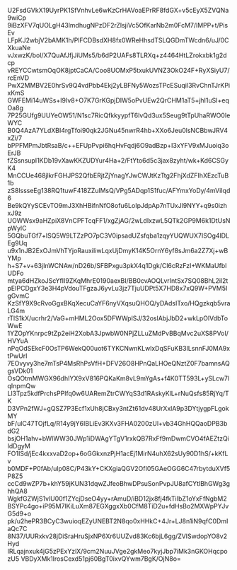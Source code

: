 U2FsdGVkX19UyrPK1SfVnhvLe6wKzCrHAVoaEPrRF8fdGX+v5cEyX5ZVQNa9wiCp
9iBzXFV7qUOLgH43lmdhugNPzDF2rZlsjiVc5OfKarNb2m0FcM7/lMPP+t/PisEv
LFpKJ2wbjV2bAMK1h/PlFCDBsdXH8fx0WReHhsdTSLQGDmTWcdn6/uJ/0CXkuaNe
vJxwzK/bol/X7QuAfJfjJiUMs5/b6dP2UAFs8TLRXq+z4464HtLZrokxbk1g2dcp
vREYCCwtsmOqOK8jptCaCA/Coo8UOMxP5txukUVNZ3OkO24F+RyXSiyU7/rcEnVD
PwX2MMBV2E0hrSv9Q4vdPbb4Ekj2yLBFNy5WozsTPcESuqil3RvChnTJrKPixKmS
GWFEMi14uWSs+I9Iv8+O7K7GrKGpjDIW5oPvUEw2QrCHM1aT5+jhI1uSI+eqOa8g
7P25GUfg9UUYeOW51/N1sc7RicQfkkyypfT6lvQd3ux5Seug9tTpUhaRWO0IeWYC
B0Q4AzA7YLdXBI4rgTfoi90qk2JGNu45nwrR4hb+XXo6Jeu0lsNCBbwJRV4xZi/7
bPPFMPmJbtRsaB/c++EFUpPvpi6hqHvFqdj6O9adBzp+I3xYFV9xMJuoiq3oErJB
fZSsnsupI1KDb19vXawKKZUDYur4Ha+2/FtYto6d5c3jax8zyht/wk+Kd6CSGyK4
MnCCUe468jlkrFGHJPS2QfbERjtZjYnagYJwCWJtKzTtg2FhjXdZFIhXEzcTuB1b
zS8lssseEg138RQ1tuwF418ZZulMsQ/VPg5ADqp1S1fuc/AFYmxYoDy/4mViIqd6
Be9kQYySCEvTO9mJ3XhHBifnNfO8ofu6LoIpJdpAp7nTUxJl9NYY+q9s0izhxJ9z
UOWWsx9aHZpiX8VnCPFTcqFF1/xgZjAG/2wLdIxzwL5QTk2GP9M6k1DtUsNpWylC
5GQbuTGf7+lSQ5W9LTZzPO7pC3V0ipsadUZsfqba1zqyYUQWUX7ISOg4lDLEg9Uq
u9x1nJB2ExOJmVhTYjoRauxiIiwLqxUjDmyK14K5OrnY6yf8sJm6a2Z7Xj+wBYMp
h+S7+v+63jInWCNAw/nD26b/SFBPxgu3pkX4q1Dgk/Cl6cRzFzI+WKMaUfbIUDFo
mtya6dHZkoJScYfII9ZKqMhrE0190aexBI/BB0cvAOQLvrIntSx7SQ08BhL2il2t
pEIPCDgxY3e3H4pVdouTFgzaJ6yvLu3jz7TjuUDPt5X7HD8x7xQ9W+PVM5IgGvmC
KzSfY9X9cRvoGgxBKqXecuCaYF6nyVXqsuQHOQ/yDAdsITxo/HQgzkqb5vraLG4m
rTlS1kX/ucrhr2/VaG+mHML2Oox5DFWWplSJ/32oslAbjJbD2+wkLpOlVdbToWwE
1YZOpYKnrpc9tZp2eiH2XobA3JpwbW0NPjZLLuZMdPvBBqMvc2uXS8PVoI/HVYuA
nPqOdSEkcF0OsTP6WekQ00uot6TYKCNwnKLwlxDqSFuKB3ILsnnFJ0MA9xtPwUrI
7EOvyvy3he7mTsP4MsRhPsVfH+DFV26O8HPnQaLHOeQNztZ0F7bamnsAQgsVDk01
OsQOtmMWGX96dhIYX9xV816PQKaKm8vL9mYgAs+f4K0TT593L+ySLcw7lqInpmQw
Ll3Tpz5kdfPrchsPPlfq0w6UARemZtrCWYqS3d1RAskyKlL+rNuQsfs85RjYq/TK
D3VPn2fWJ+gQSZ7P3Ecf1xUh8jCBxy3ntZt61dv48UrXxlA9p3DYtjygpFLgokMY
bF/ulC47TOjfLq/R14y9jY6IBLiEv3KXv3FHA0200zUl+vb34GhHQQaoDPB3bdG2
bsjOH1ahv+bWlWW30JWp1iDWAgYTgV1rxkQB7RxFf9mDwmCVO4fAEZtzQiIdDgyM
FO1ISd/jEc4kxxvaD2op+6oGGkxnzPjH1acEj1MirN4uhX62sUy90D1hS/+kKfLv
b0MDF+P0fAb/ulp08C/P43kY+CKXgiaQGV2OfI05GAeOGG6C47rbytduXVf5P8Z5
ccCd9wZP7b+khY59jKUN31dqwZJfeoBhwDPsuSonPvpJU8afCYtlBhGWg3ghhQA8
WgkfGZWjS1vlU00f1ZYcjDseO4yy+rAmuD/iBD12jx8fj4fkTiIbZ1oYxFfNgbM2
BSYPc4go+iP95M7lKiLuXm87EGXggxXb0CfM8TiD2u+fdHsBo2MXWpPYJvG5d9+o
pk/u2hePR3BCyC3wuioqEZyUNEBT2N8qo0xHHkC+4Jr+LJ8n1iN9qfC0DmIaQc7C
8N37/UURxkv28jDiSraHruSjxNP6Xr6UUZvd83Kc6bjL6gg/ZVISwdopYO8v2Hyd
IRLqajnxuk4jG5zPExYzlX/9cm2NuuJVge2gkMeo7kyjJbp7iMk3nGKOHqcpozU5
VBDyXMk1lrosCexd51pj60BgT0ixvQYwm7BgK/OjN8o=
